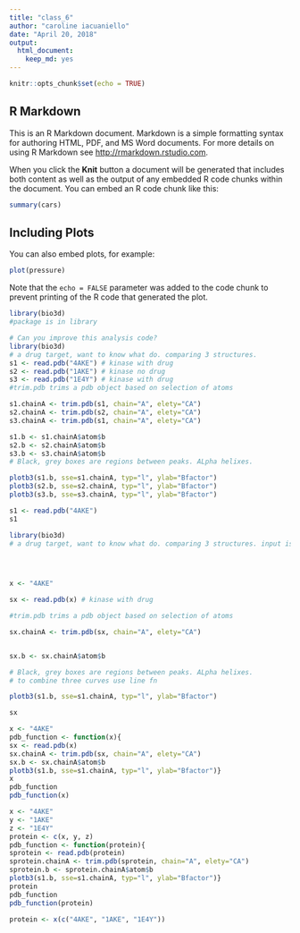 ```yaml
---
title: "class_6"
author: "caroline iacuaniello"
date: "April 20, 2018"
output: 
  html_document: 
    keep_md: yes
---
```


```r
knitr::opts_chunk$set(echo = TRUE)
```

## R Markdown

This is an R Markdown document. Markdown is a simple formatting syntax for authoring HTML, PDF, and MS Word documents. For more details on using R Markdown see <http://rmarkdown.rstudio.com>.

When you click the **Knit** button a document will be generated that includes both content as well as the output of any embedded R code chunks within the document. You can embed an R code chunk like this:

```r
summary(cars)
```

## Including Plots

You can also embed plots, for example:

```r
plot(pressure)
```

Note that the `echo = FALSE` parameter was added to the code chunk to prevent printing of the R code that generated the plot.
```r
library(bio3d)
#package is in library
```

```r
# Can you improve this analysis code?
library(bio3d)
# a drug target, want to know what do. comparing 3 structures.
s1 <- read.pdb("4AKE") # kinase with drug
s2 <- read.pdb("1AKE") # kinase no drug
s3 <- read.pdb("1E4Y") # kinase with drug
#trim.pdb trims a pdb object based on selection of atoms

s1.chainA <- trim.pdb(s1, chain="A", elety="CA")
s2.chainA <- trim.pdb(s2, chain="A", elety="CA")
s3.chainA <- trim.pdb(s1, chain="A", elety="CA")

s1.b <- s1.chainA$atom$b
s2.b <- s2.chainA$atom$b
s3.b <- s3.chainA$atom$b
# Black, grey boxes are regions between peaks. ALpha helixes. 

plotb3(s1.b, sse=s1.chainA, typ="l", ylab="Bfactor")
plotb3(s2.b, sse=s2.chainA, typ="l", ylab="Bfactor")
plotb3(s3.b, sse=s3.chainA, typ="l", ylab="Bfactor")
```

```r
s1 <- read.pdb("4AKE")
s1
```

```r
library(bio3d)
# a drug target, want to know what do. comparing 3 structures. input is the protein database?


                

x <- "4AKE"

sx <- read.pdb(x) # kinase with drug

#trim.pdb trims a pdb object based on selection of atoms

sx.chainA <- trim.pdb(sx, chain="A", elety="CA")


sx.b <- sx.chainA$atom$b

# Black, grey boxes are regions between peaks. ALpha helixes. 
# to combine three curves use line fn

plotb3(s1.b, sse=s1.chainA, typ="l", ylab="Bfactor")

```

```r
sx
```
```r
x <- "4AKE"
pdb_function <- function(x){
sx <- read.pdb(x)
sx.chainA <- trim.pdb(sx, chain="A", elety="CA")
sx.b <- sx.chainA$atom$b
plotb3(s1.b, sse=s1.chainA, typ="l", ylab="Bfactor")}
x
pdb_function
pdb_function(x)
```

```r
x <- "4AKE"
y <- "1AKE"
z <- "1E4Y"
protein <- c(x, y, z)
pdb_function <- function(protein){
sprotein <- read.pdb(protein)
sprotein.chainA <- trim.pdb(sprotein, chain="A", elety="CA")
sprotein.b <- sprotein.chainA$atom$b
plotb3(s1.b, sse=s1.chainA, typ="l", ylab="Bfactor")}
protein
pdb_function
pdb_function(protein)
```
```r
protein <- x(c("4AKE", "1AKE", "1E4Y"))

```

